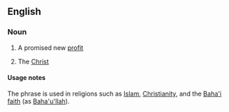 ==English==

===Noun===
{{en-noun|head=[[promised]] [[one]]|-}}

# {{label|en|theology}} A promised new [[profit]]
# {{label|en|theology|Christianity}} The [[Christ]]

====Usage notes====
The phrase is used in religions such as [[Islam]], [[Christianity]], and the [[Baha'i]] [[faith]] (as [[Baha'u'llah]]).
